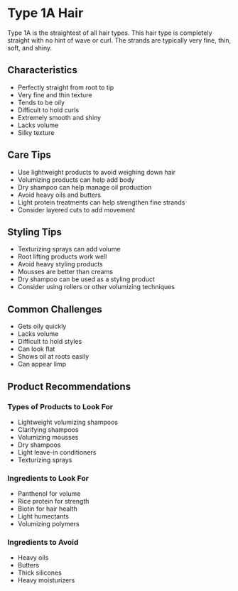 # Type 1A Hair

Type 1A is the straightest of all hair types. This hair type is completely straight with no hint of wave or curl. The strands are typically very fine, thin, soft, and shiny.

## Characteristics

- Perfectly straight from root to tip
- Very fine and thin texture
- Tends to be oily
- Difficult to hold curls
- Extremely smooth and shiny
- Lacks volume
- Silky texture

## Care Tips

- Use lightweight products to avoid weighing down hair
- Volumizing products can help add body
- Dry shampoo can help manage oil production
- Avoid heavy oils and butters
- Light protein treatments can help strengthen fine strands
- Consider layered cuts to add movement

## Styling Tips

- Texturizing sprays can add volume
- Root lifting products work well
- Avoid heavy styling products
- Mousses are better than creams
- Dry shampoo can be used as a styling product
- Consider using rollers or other volumizing techniques

## Common Challenges

- Gets oily quickly
- Lacks volume
- Difficult to hold styles
- Can look flat
- Shows oil at roots easily
- Can appear limp

## Product Recommendations

### Types of Products to Look For
- Lightweight volumizing shampoos
- Clarifying shampoos
- Volumizing mousses
- Dry shampoos
- Light leave-in conditioners
- Texturizing sprays

### Ingredients to Look For
- Panthenol for volume
- Rice protein for strength
- Biotin for hair health
- Light humectants
- Volumizing polymers

### Ingredients to Avoid
- Heavy oils
- Butters
- Thick silicones
- Heavy moisturizers

